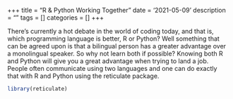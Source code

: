 +++
title = "R & Python Working Together"
date = '2021-05-09'
description = ""
tags = []
categories = []
+++

There's currently a hot debate in the world of coding today, and that is, which programming language is better, R or Python? Well something that can be agreed upon is that a bilingual person has a greater advantage over a monolingual speaker. So why not learn both if possible? Knowing both R and Python will give you a great advantage when trying to land a job. People often communicate using two languages and one can do exactly that with R and Python using the reticulate package. 
```r
library(reticulate)

```

```python

```

